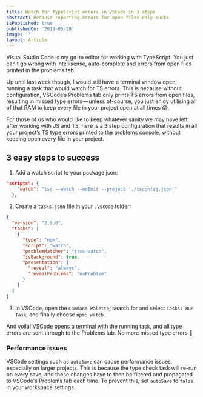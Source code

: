 ```yaml
---
title: Watch for TypeScript errors in VSCode in 3 steps
abstract: Because reporting errors for open files only sucks.
isPublished: true
publishedOn: '2019-05-28'
image: ''
layout: Article
---
```


Visual Studio Code is my go-to editor for working with TypeScript. You just can’t go wrong with intellisense, auto-complete and errors from open files printed in the problems tab.

Up until last week though, I would still have a terminal window open, running a task that would watch for TS errors. This is because without configuration, VSCode’s Problems tab only prints TS errors from open files, resulting in missed type errors — unless of-course, you just enjoy utilising all of that RAM to keep every file in your project open at all times 😱.

For those of us who would like to keep whatever sanity we may have left after working with JS and TS, here is a 3 step configuration that results in all your project’s TS type errors printed to the problems console, without keeping open every file in your project.

## 3 easy steps to success

1. Add a watch script to your package.json:

```json:package.json
"scripts": {
    "watch": "tsc --watch --noEmit --project './tsconfig.json'"
  },
```

2. Create a `tasks.json` file in your `.vscode` folder:

```json:tasks.json
{
  "version": "2.0.0",
  "tasks": [
    {
      "type": "npm",
      "script": "watch",
      "problemMatcher": "$tsc-watch",
      "isBackground": true,
      "presentation": {
        "reveal": "always",
        "revealProblems": "onProblem"
      }
    }
  ]
}
```

3. In VSCode, open the `Command Palette`, search for and select `Tasks: Run Task`, and finally choose `npm: watch`.

And voila! VSCode opens a terminal with the running task, and all type errors are sent through to the Problems tab. No more missed type errors 🙌

### Performance issues

VSCode settings such as `autoSave` can cause performance issues, especially on larger projects. This is because the type check task will re-run on every save, and those changes have to then be filtered and propagated to VSCode's Problems tab each time. To prevent this, set `autoSave` to `false` in your workspace settings.

